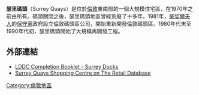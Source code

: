 {{Infobox UK place
|country =    英格蘭
|map_type =   Greater London
|latitude=51.492
|longitude= -0.0445
|region= 倫敦
|population=
|static_image = [[File:SurreyQuayssign.jpg|200px]]
|static_image_caption= 
|official_name=             Surrey Quays
|london_borough=           南華克
|constituency_westminster=      
|post_town=          LONDON
|postcode_area=     SE
|postcode_district= SE16
|dial_code=      020
|os_grid_reference=     TQ356789
}}
'''瑟里碼頭'''（Surrey Quays）是位於[[倫敦|倫敦]]東南部的一個大規模住宅區，在1970年之前由{{link-en|瑟里商業船塢|Surrey Commercial Docks}}所有。碼頭關閉之後，瑟里碼頭地區曾經荒廢了十多年。1981年，[[柴契爾夫人|柴契爾夫人]]的[[保守黨_(英國)|保守黨]]政府設立倫敦碼頭區公司，開始重新開發倫敦碼頭區。1980年代末至1990年代初，瑟里碼頭開始了大規模再開發工程。
==外部連結==
* [http://www.lddc-history.org.uk/surrey.html LDDC Completion Booklet - Surrey Docks] {{Wayback|url=http://www.lddc-history.org.uk/surrey.html |date=20160303171433 }}
* [http://www.theretaildatabase.com/retail%20location.php?ID=134 Surrey Quays Shopping Centre on The Retail Database] {{Wayback|url=http://www.theretaildatabase.com/retail%20location.php?ID=134 |date=20161014060424 }}
[[Category:倫敦地區|Category:倫敦地區]]